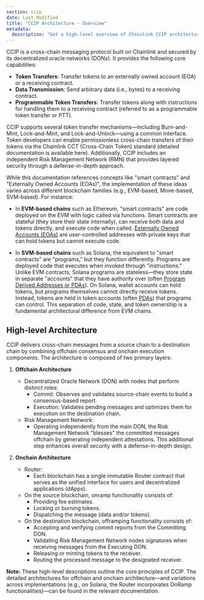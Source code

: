 ```yaml
---
section: ccip
date: Last Modified
title: "CCIP Architecture - Overview"
metadata:
  description: "Get a high-level overview of Chainlink CCIP architecture. Learn about its core capabilities, offchain and onchain components."
---
```



CCIP is a cross-chain messaging protocol built on Chainlink and secured by its decentralized oracle networks (DONs). It provides the following core capabilities:

- **Token Transfers**: Transfer tokens to an externally owned account (EOA) or a receiving contract.
- **Data Transmission**: Send arbitrary data (i.e., bytes) to a receiving contract.
- **Programmable Token Transfers**: Transfer tokens along with instructions for handling them to a receiving contract (referred to as a programmable token transfer or PTT).

CCIP supports several token transfer mechanisms—including Burn-and-Mint, Lock-and-Mint, and Lock-and-Unlock—using a common interface. Token developers can enable permissionless cross-chain transfers of their tokens via the Chainlink CCT (Cross-Chain Token) standard (detailed documentation is available here). Additionally, CCIP includes an independent Risk Management Network (RMN) that provides layered security through a defense-in-depth approach.

<Aside title="Terminology">

While this documentation references concepts like "smart contracts" and "Externally Owned Accounts (EOAs)", the implementation of these ideas varies across different blockchain families (e.g., EVM-based, Move-based, SVM-based). For instance:

- In **EVM-based chains** such as Ethereum, "smart contracts" are code deployed on the EVM with logic called via functions. Smart contracts are stateful (they store their state internally), can receive both data and tokens directly, and execute code when called. [Externally Owned Accounts (EOAs)](https://ethereum.org/en/developers/docs/accounts/#types-of-account) are user-controlled addresses with private keys that can hold tokens but cannot execute code.

- In **SVM-based chains** such as Solana, the equivalent to "smart contracts" are "programs," but they function differently. Programs are deployed code that executes when invoked through "instructions." Unlike EVM contracts, Solana programs are stateless—they store state in separate "accounts" that they have authority over (often [Program Derived Addresses or PDAs](https://solana.com/docs/core/pda)). On Solana, wallet accounts can hold tokens, but programs themselves cannot directly receive tokens. Instead, tokens are held in token accounts (often [PDAs](https://solana.com/docs/core/pda)) that programs can control. This separation of code, state, and token ownership is a fundamental architectural difference from EVM chains.

</Aside>

## High-level Architecture

CCIP delivers cross-chain messages from a source chain to a destination chain by combining offchain consensus and onchain execution components. The architecture is composed of two primary layers:

1. **Offchain Architecture**

   - Decentralized Oracle Network (DON) with nodes that perform distinct roles:
     - Commit: Observes and validates source-chain events to build a consensus-based report.
     - Execution: Validates pending messages and optimizes them for execution on the destination chain.
   - Risk Management Network:
     - Operating independently from the main DON, the Risk Management Network "blesses" the committed messages offchain by generating independent attestations. This additional step enhances overall security with a defense-in-depth design.

1. **Onchain Architecture**
   - Router:
     - Each blockchain has a single immutable Router contract that serves as the unified interface for users and decentralized applications (dApps).
   - On the source blockchain, onramp functionality consists of:
     - Providing fee estimates.
     - Locking or burning tokens.
     - Dispatching the message (data and/or tokens).
   - On the destination blockchain, offramping functionality consists of:
     - Accepting and verifying commit reports from the Committing DON.
     - Validating Risk Management Network nodes signatures when receiving messages from the Executing DON.
     - Releasing or minting tokens to the receiver.
     - Routing the processed message to the designated receiver.

**Note:** These high-level descriptions outline the core principles of CCIP. The detailed architectures for offchain and onchain architecture—and variations across implementations (e.g., on Solana, the Router incorporates OnRamp functionalities)—can be found in the relevant documentation.

<ClickToZoom
  src="/images/ccip/concepts/architecture/ccip-high-level-architecture.webp"
  alt="CCIP High-Level Architecture"
/>
